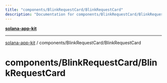```yaml
---
title: "components/BlinkRequestCard/BlinkRequestCard"
description: "Documentation for components/BlinkRequestCard/BlinkRequestCard"
---
```


[**solana-app-kit**](../../../README.mdx)

***

[solana-app-kit](../../../README.mdx) / components/BlinkRequestCard/BlinkRequestCard

# components/BlinkRequestCard/BlinkRequestCard
